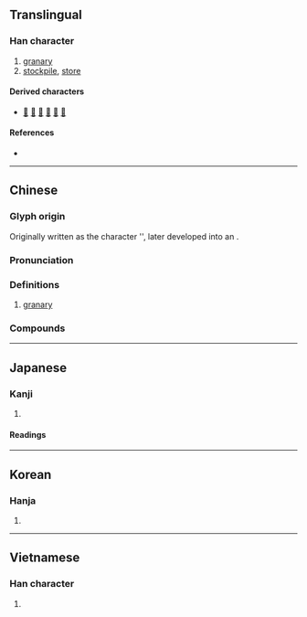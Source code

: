{{also|廪|稟}}
{{character info}}
==Translingual==

===Han character===
{{Han char|rn=53|rad=广|as=13|sn=16|four=00294|canj=IYWD|ids=⿸广稟}}

# [[granary]]
# [[stockpile]], [[store]]

====Derived characters====
* [[𡄁]] [[𡓔]] [[𡾭]] [[𤃢]] [[𤒢]] [[𦢵]]

====References====
* {{Han ref|kx=0351.220|dkj=09515|dj=0664.230|hdz=20905.160|uh=5EE9|ud=24297|bh=E96F|bd=59759}}

----

==Chinese==
{{zh-forms|s=廪|alt=㐭-ancient}}

===Glyph origin===
{{Han etym}}
Originally written as the character '{{zh-l|㐭}}', later developed into an {{Han compound|广|㐭|禾|ls2=psc|ls=ic|c1=s|c2=p|c3=s|t1=house|t2=granary|t3=rice}}.

===Pronunciation===
{{zh-pron
|m=lǐn,lǎn
|c=lam5
|mc=y
|oc=y
|ma=
|cat=n,v
}}

===Definitions===
{{zh-hanzi}}

# [[granary]]

===Compounds===
{{zh-der|廩秋|倉廩|俸廩|廩膳生員|廩粟|倒廩傾囷|廩食|廩稍|廩生|廩膳秀才|廩膳|廩廩|發廩|餼廩|食廩餼|億廩|囷廩|國廩|圌廩|坎廩|塗廩|學廩|官廩|實廩|寸廩|帑廩|庖廩|府廩|庾廩|廚廩|廥廩|廩人|廩俸|廩假|廩君|廩增|廩帑|廩庫|廩庾|廩振|廩收|廩泉|廩然|廩犧令|廩祿|廩秩|廩竹|廩籍|廩米|廩糧|廩給|廩縑|廩膳生|廩臺|廩蓄|廩藏|廩貢|廩費|廩賜|廩贍|廩銀|廩錫|廩餉|廩餼|御廩|慘廩|振廩|捐廩|敖廩|既廩|日廩|春廩|月廩|浸廩|減廩|灶廩|牢廩|田廩|石廩|祠廩|祿廩|私廩|穀廩|米廩|糧廩|給廩|義廩|衣廩|補廩|讓廩|賑廩|超增補廩|遊廩食粟|邊廩}}

----

==Japanese==

===Kanji===
{{ja-kanji|grade=|rs=广13}}

# {{rfdef|ja|sort=广13}}

====Readings====
{{ja-readings
|on=りん
|kun=くら-
}}

----

==Korean==

===Hanja===
{{ko-hanja|hangeul=름|rv=reum|mr=rŭm}}

# {{rfdef|ko|sort=广13}}

----

==Vietnamese==

===Han character===
{{vi-readings|reading=lẫm, lắm, lẩm, rắm, lúm, lũm|rs=广13}}

# {{rfdef|vi|sort=广13}}